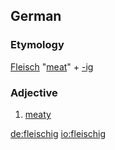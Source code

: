 ==German==
===Etymology===
[[Fleisch]] "[[meat]]" + [[-ig]]
===Adjective===
{{de-adj|comparative=fleischiger|superlative=fleischigsten}} 
# [[meaty]]

[[de:fleischig]]
[[io:fleischig]]